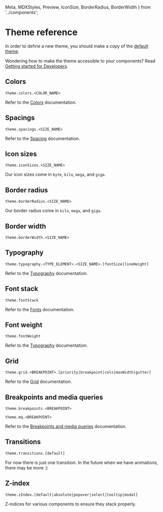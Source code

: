   Meta,
  MDXStyles,
  Preview,
  IconSize,
  BorderRadius,
  BorderWidth
} from '../components';

<Meta title="Styles|Theme" />

<MDXStyles />

# Theme reference

In order to define a new theme, you should make a copy of the
[default theme](https://github.com/sumup/circuit-ui/blob/master/src/themes/circuit.js).

Wondering how to make the theme accessible to your components? Read
[Getting started for Developers](/getting-started/developers).

## Colors

`theme.colors.<COLOR_NAME>`

Refer to the [Colors](/styles/colors) documentation.

## Spacings

`theme.spacings.<SIZE_NAME>`

Refer to the [Spacing](/styles/spacing) documentation.

## Icon sizes

`theme.iconSizes.<SIZE_NAME>`

Our icon sizes come in `byte`, `kilo`, `mega`, and `giga`.

<Preview>
  <IconSize size="byte" />
  <IconSize size="kilo" />
  <IconSize size="mega" />
  <IconSize size="giga" />
</Preview>

## Border radius

`theme.borderRadius.<SIZE_NAME>`

Our border radius come in `kilo`, `mega`, and `giga`.

<Preview>
  <BorderRadius size="kilo" />
  <BorderRadius size="mega" />
  <BorderRadius size="giga" />
</Preview>

## Border width

`theme.borderWidth.<SIZE_NAME>`

<Preview>
  <BorderWidth size="kilo" />
  <BorderWidth size="mega" />
</Preview>

## Typography

`theme.typography.<TYPE_ELEMENT>.<SIZE_NAME>.[fontSize|lineHeight]`

Refer to the [Typography](/styles/typography) documentation.

## Font stack

`theme.fontStack`

Refer to the [Fonts](/styles/fonts) documentation.

## Font weight

`theme.fontWeight`

Refer to the [Typography](/styles/typography) documentation.

## Grid

`theme.grid.<BREAKPOINT>.[priority|breakpoint|cols|maxWidth|gutter]`

Refer to the [Grid](/styles/grid) documentation.

## Breakpoints and media queries

`theme.breakpoints.<BREAKPOINT>`

`theme.mq.<BREAKPOINT>`

Refer to the [Breakpoints and media queries](/styles/media-queries) documentation.

## Transitions

`theme.transitions.[default]`

For now there is just one transition. In the future when we
have animations, there may be more :)

## Z-index

`theme.zIndex.[default|absolute|popover|select|tooltip|modal]`

Z-indices for various components to ensure they stack properly.
